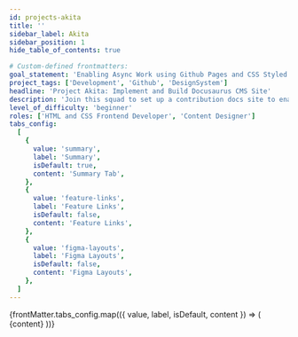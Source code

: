 ```yaml
---
id: projects-akita
title: ''
sidebar_label: Akita
sidebar_position: 1
hide_table_of_contents: true

# Custom-defined frontmatters:
goal_statement: 'Enabling Async Work using Github Pages and CSS Styled Templates'
project_tags: ['Development', 'Github', 'DesignSystem']
headline: 'Project Akita: Implement and Build Docusaurus CMS Site'
description: 'Join this squad to set up a contribution docs site to enable aspiring designers and devs to join open-source project workathons'
level_of_difficulty: 'beginner'
roles: ['HTML and CSS Frontend Developer', 'Content Designer']
tabs_config:
  [
    {
      value: 'summary',
      label: 'Summary',
      isDefault: true,
      content: 'Summary Tab',
    },
    {
      value: 'feature-links',
      label: 'Feature Links',
      isDefault: false,
      content: 'Feature Links',
    },
    {
      value: 'figma-layouts',
      label: 'Figma Layouts',
      isDefault: false,
      content: 'Figma Layouts',
    },
  ]
---
```



<Banner
  goalStatement={frontMatter.goal_statement}
  projectTags={frontMatter.project_tags}
/>

<Tabs>
  {frontMatter.tabs_config.map(({ value, label, isDefault, content }) => (
    <TabItem key={value} value={value} label={label} default={isDefault}>
      {content}
    </TabItem>
  ))}
</Tabs>
